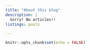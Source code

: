 ```yaml
---
title: "About this blog"
description: |
  Sorry! No articles!!
listings: posts

---
```


```r
knitr::opts_chunk$set(echo = FALSE)
```
